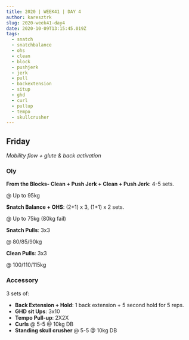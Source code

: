 ```yaml
---
title: 2020 | WEEK41 | DAY 4
author: karesztrk
slug: 2020-week41-day4
date: 2020-10-09T13:15:45.019Z
tags:
  - snatch
  - snatchbalance
  - ohs
  - clean
  - block
  - pushjerk
  - jerk
  - pull
  - backextension
  - situp
  - ghd
  - curl
  - pullup
  - tempo
  - skullcrusher
---
```


## Friday

_Mobility flow + glute & back activation_

### Oly

**From the Blocks- Clean + Push Jerk + Clean + Push Jerk**: 4-5 sets.

@ Up to 95kg

**Snatch Balance + OHS**: (2+1) x 3, (1+1) x 2 sets.

@ Up to 75kg (80kg fail)

**Snatch Pulls**: 3x3

@ 80/85/90kg

**Clean Pulls**: 3x3

@ 100/110/115kg

### Accessory

3 sets of:

- **Back Extension + Hold**: 1 back extension + 5 second hold for 5 reps.
- **GHD sit Ups**: 3x10
- **Tempo Pull-up**: 2X2X
- **Curls** @ 5-5 @ 10kg DB
- **Standing skull crusher** @ 5-5 @ 10kg DB
